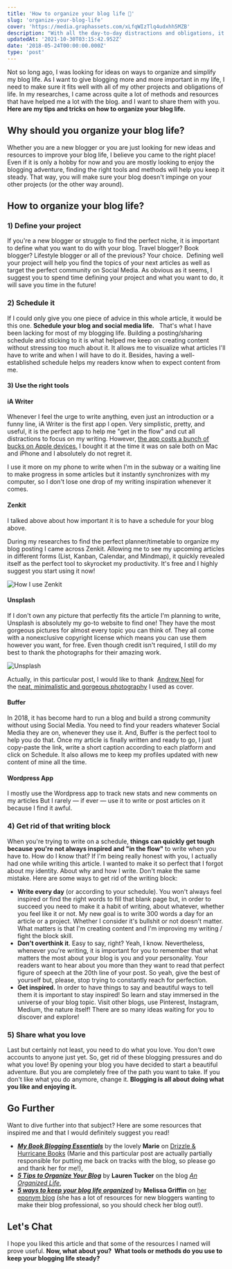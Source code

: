 ```yaml
---
title: 'How to organize your blog life 📝'
slug: 'organize-your-blog-life'
cover: 'https://media.graphassets.com/xLfqWIzTlq4udxhh5MZB'
description: "With all the day-to-day distractions and obligations, it's not always easy to find the time to blog and build an online community. "
updatedAt: '2021-10-30T03:15:42.952Z'
date: '2018-05-24T00:00:00.000Z'
type: 'post'
---
```


Not so long ago, I was looking for ideas on ways to organize and simplify my blog life. As I want to give blogging more and more important in my life, I need to make sure it fits well with all of my other projects and obligations of life. In my researches, I came across quite a lot of methods and resources that have helped me a lot with the blog. and I want to share them with you. **Here are my tips and tricks on how to organize your blog life.**

## Why should you organize your blog life?

Whether you are a new blogger or you are just looking for new ideas and resources to improve your blog life, I believe you came to the right place! Even if it is only a hobby for now and you are mostly looking to enjoy the blogging adventure, finding the right tools and methods will help you keep it steady. That way, you will make sure your blog doesn't impinge on your other projects (or the other way around).

## How to organize your blog life?

### 1) Define your project

If you're a new blogger or struggle to find the perfect niche, it is important to define what you want to do with your blog. Travel blogger? Book blogger? Lifestyle blogger or all of the previous? Your choice.  Defining well your project will help you find the topics of your next articles as well as target the perfect community on Social Media. As obvious as it seems, I suggest you to spend time defining your project and what you want to do, it will save you time in the future!

### 2) Schedule it

If I could only give you one piece of advice in this whole article, it would be this one. **Schedule your blog and social media life.**   That's what I have been lacking for most of my blogging life. Building a posting/sharing schedule and sticking to it is what helped me keep on creating content without stressing too much about it. It allows me to visualize what articles I'll have to write and when I will have to do it. Besides, having a well-established schedule helps my readers know when to expect content from me.

#### **3) Use the right tools**

#### iA Writer

Whenever I feel the urge to write anything, even just an introduction or a funny line, iA Writer is the first app I open. Very simplistic, pretty, and useful, it is the perfect app to help me "get in the flow" and cut all distractions to focus on my writing. However, [the app costs a bunch of bucks on Apple devices.](https://itunes.apple.com/app/id775737172?mt=8&ign-mpt=uo%3D4) I bought it at the time it was on sale both on Mac and iPhone and I absolutely do not regret it.

I use it more on my phone to write when I'm in the subway or a waiting line to make progress in some articles but it instantly synchronizes with my computer, so I don't lose one drop of my writing inspiration whenever it comes.

#### Zenkit

I talked above about how important it is to have a schedule for your blog above.

During my researches to find the perfect planner/timetable to organize my blog posting I came across Zenkit. Allowing me to see my upcoming articles in different forms (List, Kanban, Calendar, and Mindmap), it quickly revealed itself as the perfect tool to skyrocket my productivity. It's free and I highly suggest you start using it now!

![How I use Zenkit](https://media.graphcms.com/36CDjcDKR3ONare8vNGj)

#### Unsplash

If I don't own any picture that perfectly fits the article I'm planning to write,  Unsplash is absolutely my go-to website to find one! They have the most gorgeous pictures for almost every topic you can think of. They all come with a nonexclusive copyright license which means you can use them however you want, for free. Even though credit isn't required, I still do my best to thank the photographs for their amazing work.

![Unsplash](https://media.graphcms.com/PaNDrWTqpHknrAghvGAm)

Actually, in this particular post, I would like to thank  [Andrew Neel](https://unsplash.com/@andrewtneel?utm_medium=referral&utm_campaign=photographer-credit&utm_content=creditBadge 'Download free do whatever you want high-resolution photos from Andrew Neel') for the [neat, minimalistic and gorgeous photography](https://unsplash.com/photos/cckf4TsHAuw) I used as cover.

#### Buffer

In 2018, it has become hard to run a blog and build a strong community without using Social Media. You need to find your readers whatever Social Media they are on, whenever they use it. And, Buffer is the perfect tool to help you do that. Once my article is finally written and ready to go, I just copy-paste the link, write a short caption according to each platform and click on Schedule. It also allows me to keep my profiles updated with new content of mine all the time.

#### Wordpress App

I mostly use the Wordpress app to track new stats and new comments on my articles But I rarely — if ever — use it to write or post articles on it because I find it awful.

### **4) Get rid of that writing block**

When you're trying to write on a schedule, **things can quickly get tough because you're not always inspired and "in the flow"** to write when you have to. How do I know that? If I'm being really honest with you, I actually had one while writing this article. I wanted to make it so perfect that I forgot about my identity. About why and how I write. Don't make the same mistake. Here are some ways to get rid of the writing block:

-   **Write every day** (or according to your schedule). You won't always feel inspired or find the right words to fill that blank page but, in order to succeed you need to make it a habit of writing, about whatever, whether you feel like it or not. My new goal is to write 300 words a day for an article or a project. Whether I consider it's bullshit or not doesn't matter. What matters is that I'm creating content and I'm improving my writing / fight the block skill.
-   **Don't overthink it**. Easy to say, right? Yeah, I know. Nevertheless, whenever you're writing, it is important for you to remember that what matters the most about your blog is you and your personality. Your readers want to hear about you more than they want to read that perfect figure of speech at the 20th line of your post. So yeah, give the best of yourself but, please, stop trying to constantly reach for perfection.
-   **Get inspired.** In order to have things to say and beautiful ways to tell them it is important to stay inspired! So learn and stay immersed in the universe of your blog topic. Visit other blogs, use Pinterest, Instagram, Medium, the nature itself! There are so many ideas waiting for you to discover and explore!

### **5) Share what you love**

Last but certainly not least, you need to do what you love. You don't owe accounts to anyone just yet. So, get rid of these blogging pressures and do what you love! By opening your blog you have decided to start a beautiful adventure. But you are completely free of the path you want to take. If you don't like what you do anymore, change it. **Blogging is all about doing what you like and enjoying it.**

## **Go Further**

Want to dive further into that subject? Here are some resources that inspired me and that I would definitely suggest you read!

-   _**[My Book Blogging Essentials](https://drizzleandhurricanebooks.com/2018/01/24/my-book-blogging-essentials/)**_ by the lovely **Marie** on [Drizzle & Hurricane Books](https://drizzleandhurricanebooks.com) (Marie and this particular post are actually partially responsible for putting me back on tracks with the blog, so please go and thank her for me!),
-   _**[5 Tips to Organize Your Blog](https://www.anorganizedlife.info/)**_ by **Lauren Tucker** on the blog [_An Organized Life_](https://www.anorganizedlife.info/),
-   [_**5 ways to keep your blog life organized**_](https://www.melyssagriffin.com/5-ways-keep-blog-life-organized/) by **Melissa Griffin** on [her eponym blog](https://www.melyssagriffin.com/5-ways-keep-blog-life-organized/) (she has a lot of resources for new bloggers wanting to make their blog professional, so you should check her blog out!).

## Let's Chat

I hope you liked this article and that some of the resources I named will prove useful. **Now, what about you?  What tools or methods do you use to keep your blogging life steady?**

